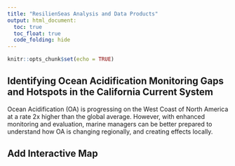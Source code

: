 ```yaml
---
title: "ResilienSeas Analysis and Data Products"
output: html_document:
  toc: true
  toc_float: true
  code_folding: hide
---
```


```r
knitr::opts_chunk$set(echo = TRUE)
```

## Identifying Ocean Acidification Monitoring Gaps and Hotspots in the California Current System

Ocean Acidification (OA) is progressing on the West Coast of North America at a rate 2x higher than the global average. However, with enhanced monitoring and evaluation, marine managers can be better prepared to understand how OA is changing regionally, and creating effects locally.

## Add Interactive Map


